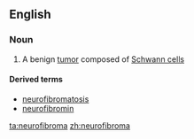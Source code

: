 ==English==

===Noun===
{{wikipedia}}
{{en-noun|pl2=neurofibromata}}

#{{medicine}} A benign [[tumor]] composed of [[Schwann cell]]s

====Derived terms====
*[[neurofibromatosis]]
*[[neurofibromin]]

[[ta:neurofibroma]]
[[zh:neurofibroma]]